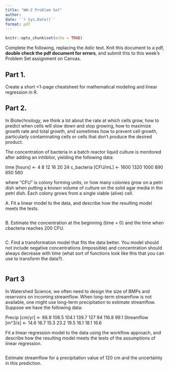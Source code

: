 ```yaml
---
title: "WW-2 Problem Set"
author: 
date: '`r Sys.Date()`'
format: pdf
---
```


```r
knitr::opts_chunk$set(echo = TRUE)
```

Complete the following, replacing the *italic* text. Knit this document to a pdf, **double check the pdf document for errors**, and submit this to this week's Problem Set assignment on Canvas. 

## Part 1. 

Create a short <1-page cheatsheet for mathematical modeling and linear regression in R.

## Part 2. 
In Biotechnology, we think a lot about the rate at which cells grow, how to predict when cells will slow down and stop growing, how to maximize growth rate and total growth, and sometimes how to prevent cell growth, particularly contaminating cells or cells that don't produce the desired product.

The concentration of bacteria in a batch reactor liquid culture is monitored after adding an inhibitor, yielding the following data:

time [hours] <- 4 8 12 16 20 24
c_bacteria [CFU/mL] <- 1600 1320 1000 890 650 560

where "CFU" is  colony forming units, or how many colonies grow on a petri dish when putting a known volume of culture on the solid agar media in the petri dish. Each colony grows from a single viable (alive) cell. 

A. Fit a linear model to the data, and describe how the resulting model meets the tests.

```r

```

B. Estimate the concentration at the beginning (time = 0) and the time when cbacteria reaches 200 CFU. 

```r

```

C. Find a transformation model that fits the data better. You model should not include negative concentrations (impossible) and concentration should always decrease with time (what sort of functions look like this that you can use to transform the data?).

```r

```


## Part 3
In Watershed Science, we often need to design the size of BMPs and reservoirs on incoming streamflow. When long-term streamflow is not available, one might use long-term precipitation to estimate streamflow. Suppose we have the following data:

Precip [cm/yr] <- 88.9 108.5 104.1 139.7 127 94 116.8 99.1
Streamflow [m^3/s] <- 14.6 16.7 15.3 23.2 19.5 16.1 18.1 16.6

Fit a linear regression model to the data using the workflow approach, and describe how the resulting model meets the tests of the assumptions of linear regression. 

```r

```

Estimate streamflow for a precipitation value of 120 cm and the uncertainty in this prediction.

```r

```

